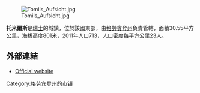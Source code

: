 [[Image:Tomils_Aufsicht.jpg|right]]

'''托米爾斯'''是[[瑞士|瑞士]]的城鎮，位於該國東部，由[[格勞賓登州|格勞賓登州]]負責管轄，面積30.55平方公里，海拔高度801米，2011年人口713，人口密度每平方公里23人。

==外部連結==
* [http://www.tomils.ch Official website] {{Wayback|url=http://www.tomils.ch/ |date=20210120172700 }} {{de icon}}

{{Switzerland-geo-stub}}
[[Category:格劳宾登州的市镇|Category:格劳宾登州的市镇]]
